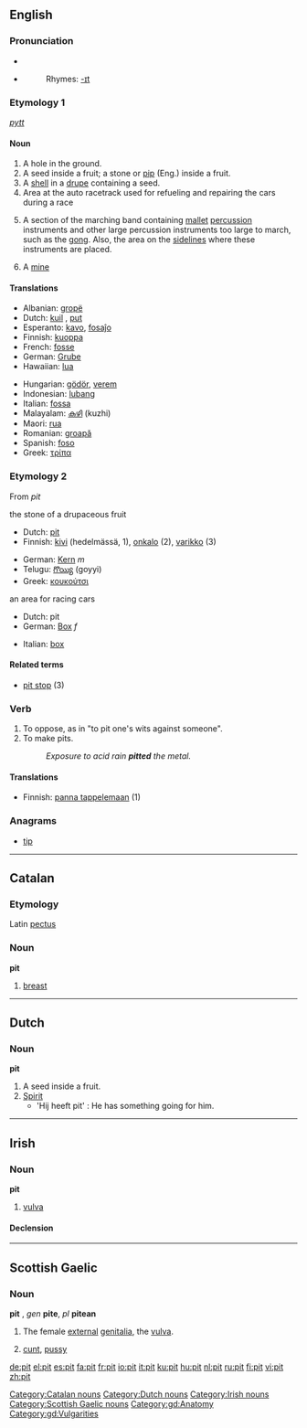 {{wikipedia}}
==English==

===Pronunciation===
* {{IPA|/'pɪt/}}
*{{audio|en-us-pit.ogg|Audio (US)}}
*:Rhymes: [[Rhymes:English:-ɪt|-ɪt]]

===Etymology 1===
{{OE.}} ''[[pytt]]''

====Noun====
{{en-noun}}

# A hole in the ground.
# A seed inside a fruit; a stone or [[pip]] (Eng.) inside a fruit.
# A [[shell]] in a [[drupe]] containing a seed.
# Area at the auto racetrack used for refueling and repairing the cars during a race
# {{music}} A section of the marching band containing [[mallet]] [[percussion]] instruments and other large percussion instruments too large to march, such as the [[gong]].  Also, the area on the [[sideline]]s where these instruments are placed.
# A [[mine]]

====Translations====
{{rfc-level|Translations at L3+ (AutoFormat would have corrected level of Translations)}}
{{trans-top|a hole}}
*Albanian: [[gropë]] {{f}}
*Dutch: [[kuil]] {{m}}, [[put]] {{m}}
*Esperanto: [[kavo]], [[fosaĵo]]
*Finnish: [[kuoppa]]
*French: [[fosse]] {{f}}
*German: [[Grube]] {{f}}
*Hawaiian: [[lua]]
{{trans-mid}}
*Hungarian: [[gödör]], [[verem]]
*Indonesian: [[lubang]]
*Italian: [[fossa]] {{f}}
*Malayalam: [[കുഴി]] (kuzhi)
*Maori: [[rua]]
*Romanian: [[groapă]] {{f}}
*Spanish: [[foso]] {{m}}
*Greek: [[τρίπα]] {{f}}
{{trans-bottom}}

===Etymology 2===
From {{MD.}} ''pit''

;the stone of a drupaceous fruit
{{top}}
*Dutch: [[pit#Dutch|pit]]
*Finnish: [[kivi]] (hedelmässä, 1), [[onkalo]] (2), [[varikko]] (3)
{{mid}}
*German: [[Kern]] ''m''
*Telugu: [[గొయ్యి]] (goyyi)
*Greek: [[κουκούτσι]]
{{bottom}}

;an area for racing cars
{{top}}
*Dutch: pit
*German: [[Box]] ''f''
{{mid}}
*Italian: [[box]] {{m}}
{{bottom}}

====Related terms====
* [[pit stop]] (3)

===Verb===
{{en-verb|pit|t|ed}}

# To oppose, as in "to pit one's wits against someone".
# To make pits.
#:''Exposure to acid rain '''pitted''' the metal.''

====Translations====
*Finnish: [[panna tappelemaan]] (1)

===Anagrams===
*[[tip]]

----

==Catalan==

===Etymology===
Latin [[pectus]]

===Noun===
'''pit'''

# [[breast]]

[[Category:Catalan nouns]]

----

==Dutch==

===Noun===
'''pit'''

# A seed inside a fruit.
# [[Spirit]]
#* 'Hij heeft pit' : He has something going for him.

[[Category:Dutch nouns]]

----

==Irish==

===Noun===
'''pit''' {{f}}

# [[vulva]]

====Declension====
{{ga noun f2|p|it|ite|pl=iteanna}}

[[Category:Irish nouns]]

----

==Scottish Gaelic==

===Noun===
'''pit''' {{f}}, ''gen'' '''pite''', ''pl'' '''pitean'''

# The female [[external]] [[genitalia]], the [[vulva]].
# {{vulgar|lang=gd}} [[cunt]], [[pussy]]

[[Category:Scottish Gaelic nouns]]
[[Category:gd:Anatomy]]
[[Category:gd:Vulgarities]]

[[de:pit]]
[[el:pit]]
[[es:pit]]
[[fa:pit]]
[[fr:pit]]
[[io:pit]]
[[it:pit]]
[[ku:pit]]
[[hu:pit]]
[[nl:pit]]
[[ru:pit]]
[[fi:pit]]
[[vi:pit]]
[[zh:pit]]